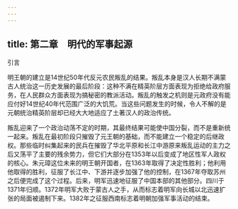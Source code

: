 ```yaml
---
---
---
```

title: 第二章　明代的军事起源
---







引言

明王朝的建立是14世纪50年代反元农民叛乱的结果。叛乱本身是汉人长期不满蒙古人统治这一历史发展的最后阶段：这种不满在精英阶层方面表现为拒绝给政府服务，在人民群众方面表现为搞秘密的教派活动。叛乱的触发之机则是元政府没有能应付好14世纪40年代范围广泛的大饥荒。当这些问题发生的时候，令人不解的是元朝统治精英阶层却已经大大地适应了土著汉人的政治传统。

叛乱迎来了一个政治动荡不定的时期，其最终结果可能使中国分裂，而不是重新统一起来。叛乱在最初阶段只摧毁了元王朝的基础，而不能建立一个稳定的后继政权。那些临时纠集起来的民兵在摧毁了华北平原和长江中游原来叛乱运动的主力之后又荡平了主要的残余势力，但它们大部分在1353年以后变成了地区性军人政权的核心。朱元璋这位未来的明王朝开国者，在1363年取得了决定性胜利；他利用他取得的胜利，征服了长江中、下游并逐步加强了他的控制，在1367年夺取苏州之后便完成了这个过程。后来，明军迅速地征服了中国本部的其他部分。四川于1371年归顺。1372年明军大败于蒙古人之手，从而标志着明军向长城以北迅速扩张的局面被遏制下来。1382年之征服西南标志着明朝加强军事活动的结束。